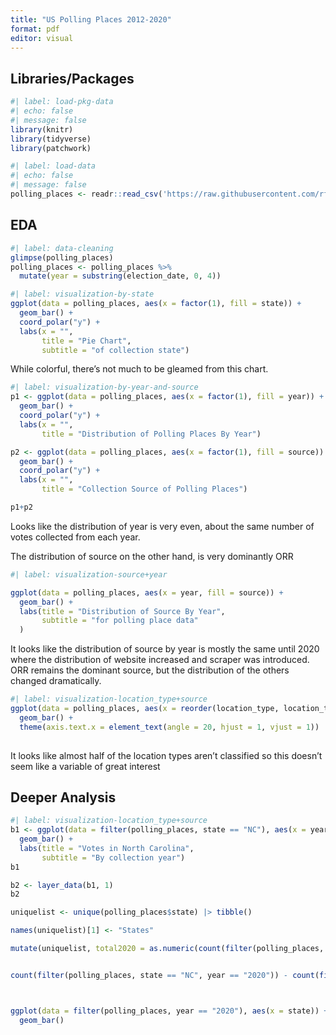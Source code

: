 ```yaml
---
title: "US Polling Places 2012-2020"
format: pdf
editor: visual
---
```


## Libraries/Packages

```r
#| label: load-pkg-data
#| echo: false
#| message: false
library(knitr) 
library(tidyverse)
library(patchwork)

```

```r
#| label: load-data
#| echo: false
#| message: false
polling_places <- readr::read_csv('https://raw.githubusercontent.com/rfordatascience/tidytuesday/master/data/2024/2024-01-16/polling_places.csv')

```

## EDA

```r
#| label: data-cleaning
glimpse(polling_places)
polling_places <- polling_places %>%
  mutate(year = substring(election_date, 0, 4))
```

```r
#| label: visualization-by-state
ggplot(data = polling_places, aes(x = factor(1), fill = state)) +
  geom_bar() +
  coord_polar("y") +
  labs(x = "",
       title = "Pie Chart",
       subtitle = "of collection state")
```

While colorful, there's not much to be gleamed from this chart.

```r
#| label: visualization-by-year-and-source
p1 <- ggplot(data = polling_places, aes(x = factor(1), fill = year)) +
  geom_bar() +
  coord_polar("y") +
  labs(x = "",
       title = "Distribution of Polling Places By Year")

p2 <- ggplot(data = polling_places, aes(x = factor(1), fill = source)) +
  geom_bar() +
  coord_polar("y") +
  labs(x = "",
       title = "Collection Source of Polling Places")

p1+p2
```

Looks like the distribution of year is very even, about the same number of votes collected from each year.

The distribution of source on the other hand, is very dominantly ORR

```r
#| label: visualization-source+year

ggplot(data = polling_places, aes(x = year, fill = source)) +
  geom_bar() +
  labs(title = "Distribution of Source By Year",
       subtitle = "for polling place data"
  )
```

It looks like the distribution of source by year is mostly the same until 2020 where the distribution of website increased and scraper was introduced. ORR remains the dominant source, but the distribution of the others changed dramatically.

```r
#| label: visualization-location_type+source
ggplot(data = polling_places, aes(x = reorder(location_type, location_type, length), fill = source)) +
  geom_bar() +
  theme(axis.text.x = element_text(angle = 20, hjust = 1, vjust = 1))
  
```

It looks like almost half of the location types aren't classified so this doesn't seem like a variable of great interest

## Deeper Analysis

```r
#| label: visualization-location_type+source
b1 <- ggplot(data = filter(polling_places, state == "NC"), aes(x = year)) +
  geom_bar() +
  labs(title = "Votes in North Carolina",
       subtitle = "By collection year")
b1

b2 <- layer_data(b1, 1)
b2

uniquelist <- unique(polling_places$state) |> tibble() 

names(uniquelist)[1] <- "States"

mutate(uniquelist, total2020 = as.numeric(count(filter(polling_places, year == "2020"))))


count(filter(polling_places, state == "NC", year == "2020")) - count(filter(polling_places, state == "NC", year == "2012"))



ggplot(data = filter(polling_places, year == "2020"), aes(x = state)) +
  geom_bar()

```
